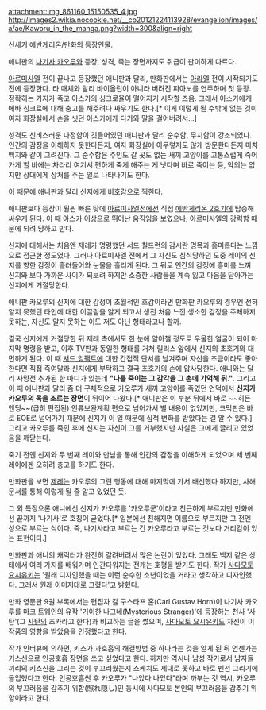 attachment:img_861160_15150535_4.jpg http://images2.wikia.nocookie.net/__cb20121224113928/evangelion/images/a/ae/Kaworu_in_the_manga.png?width=300&align=right

[[신세기 에반게리온/만화]]의 등장인물.

애니판의 [[나기사 카오루]]와 등장, 성격, 죽는 장면까지도 취급이 판이하게 다르다.

[[아르미사엘]] 전이 끝나고 등장했던 애니판과 달리, 만화판에서는 [[아라엘]] 전이 시작되기도 전에 등장한다. 타 매체와 달리 바이올린이 아니라 버려진 피아노를 연주하며 첫 등장. 정확히는 카지가 죽고 아스카의 싱크로율이 떨어지기 시작할 즈음. 그래서 아스카에게 에바 싱크로에 대해 충고를 해주려다 싸우기도 한다.[* 이게 이렇게 될 수밖에 없는 것이 여자 화장실에서 손을 씻던 아스카에게 다가와 말을 걸어버려서...]  

성격도 신비스러운 다정함이 깃들어있던 애니판과 달리 순수함, 무지함이 강조되었다. 인간의 감정을 이해하지 못한다든지, 여자 화장실에 아무렇지도 않게 방문한다든지 마치 백지와 같이 그려진다. 그 순수함은 주인도 갈 곳도 없는 새끼 고양이를 고통스럽게 죽어가게 할 바에는 차라리 여기서 편하게 죽게 해주는 게 낫다며 바로 죽이는 등, 악의는 없지만 상대에게 상처를 주는 일로 나타나기도 한다.

이 때문에 애니판과 달리 신지에게 비호감으로 찍힌다. 

애니판보다 등장이 훨씬 빠른 탓에 [[아르미사엘]]전에선 직접 [[에반게리온 2호기]]에 탑승해 싸우게 된다. 이 때 아스카 이상으로 뛰어난 움직임을 보였으나, 아르미사엘의 강력함 때문에 되려 당하고 만다. 

신지에 대해서는 처음엔 제레가 명령했던 서드 칠드런의 감시란 명목과 흥미롭다는 느낌으로 접근한 정도였다. 그러나 아르미사엘 전에서 그 자신도 침식당하던 도중 레이의 신지를 향한 감정이 흘러들어와 눈물을 흘리게 된다. 그 뒤로 인간의 감정에 흥미를 느껴 신지와 보다 가까운 사이가 되보려 하지만 소중한 사람들을 계속 잃고 마음을 닫아가는 신지에게 거절당한다. 

애니판 카오루의 신지에 대한 감정이 초월적인 호감이라면 만화판 카오루의 경우엔 전혀 알지 못했던 타인에 대한 이끌림을 알게 되고서 생전 처음 느낀 생소한 감정을 주체하지 못하는, 자신도 알지 못하는 이도 저도 아닌 형태라고나 할까. 

결국 신지에게 거절당한 뒤 제레 측에서도 한 눈에 알아챌 정도로 우울한 얼굴이 되어 마지막 명령을 받고, 이후 TV판과 동일한 형태를 거쳐 릴리스 앞에서 신지의 초호기와 대면하게 된다. 이 때 [[서드 임팩트]]에 대한 간접적 단서를 남겨주며 자신을 조금이라도 좋아한다면 직접 죽여달라 신지에게 부탁하고 결국 초호기의 손에 압사당한다. 애니와는 달리 사망전 추가된 한 마디가 있는데 '''"나를 죽이는 그 감각을 그 손에 기억해 둬."'''. 그리고 이 때 애니판과 달리 좀 더 구체적으로 카오루가 새끼 고양이를 죽였던 언덕에서 '''신지가 카오루의 목을 조르는 장면'''이 뒤이어 나왔다.[* 애니판은 이 부분 뒤에서 바로 ~~히든 엔딩~~(급히 편집된) 인류보완계획 편으로 넘어가서 별 내용이 없었지만, 코믹판은 바로 EOE로 넘어가기 때문에 신지가 이 일 때문에 심적 변화를 받았다는 걸 알 수 있다.] 그리고 카오루를 죽인 후에 신지는 자신이 그를 거부했지만 사실은 그에게 끌리고 있었음을 깨닫는다.

죽기 전엔 신지와 두 번째 레이와 만남을 통해 인간의 감정을 이해하게 되었으며 세 번째 레이에겐 오히려 충고를 하기도 한다.

만화판을 보면 [[제레]]는 카오루의 그런 행동에 대해 마지막에 가서 배신했다 하지만, 사해문서를 통해 이렇게 될 줄 알고 있었던 듯.

그 외 특징으론 애니에선 신지가 카오루를 '카오루군'이라고 친근하게 부르지만 만화에선 끝까지 '나기사'로 호칭이 굳었다.[* 일본에선 친해지면 이름으로 부르지만 그 전엔 성으로 부르는 식이다. 즉, 나기사라고 부르는 건 카오루라고 부르는 것보다 거리감이 있는 표현이다.]

만화판과 애니의 캐릭터가 완전히 갈려버려서 많은 논란이 있었다. 그래도 백지 같은 상태에서 여러 가지를 배워가며 인간다워지는 전개는 호평을 받기도 한다. 작가 [[사다모토 요시유키]]는 '원래 디자인했을 때는 이런 순수한 소년이었을 거라고 생각하고 디자인했다. 그래서 원래 이미지대로 그렸다'고 밝혔다. 

만화 영문판 9권 부록에서는 편집자 칼 구스타프 혼(Carl Gustav Horn)이 나기사 카오루를 마크 트웨인의 유작 '기이한 나그네(Mysterious Stranger)'에 등장하는 천사 '사탄'(그 [[사탄]]의 조카라고 한다)과 비교하는 글을 썼으며, [[사다모토 요시유키]]도 자신이 이 작품의 영향을 받았음을 인정했다고 한다.

작가 인터뷰에 의하면, 키스가 과호흡의 해결방법 중 하나라는 것을 알게 된 뒤 언젠가는 키스신으로 인공호흡 장면을 쓰고 싶었다고 한다. 하지만 역시나 남성 작가로서 남자들끼리의 키스신을 그리는 것이 부끄러웠는지 스케치도 제대로 못하고 바로 펜선 그리기에 돌입했다고 한다. 인공호흡씬 후 카오루가 "나았다 나았다"라며 까부는 것 역시, 카오루의 부끄러움을 감추기 위함(照れ隠し)인 동시에 사다모토 본인의 부끄러움을 감추기 위함이라고 한다.
